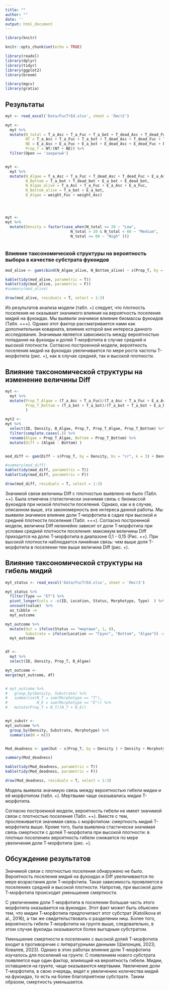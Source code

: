 ```yaml
---
title: ""
author: ""
date: ''
output: html_document
---
```



```r
library(knitr)

knitr::opts_chunk$set(echo = TRUE)
```

```r
library(readxl)
library(dplyr)
library(tidyr)
library(ggplot2)
library(broom)

library(mgcv)
library(gratia)

```


## Результаты
```r

myt <- read_excel('Data/FucTrEd.xlsx', sheet = 'Лист2')

myt <-
  myt %>% 
  mutate(N_total = T_a_Asc + T_a_Fuc + T_a_bot + T_dead_Asc + T_dead_Fuc + T_dead_bot + E_a_Asc + E_a_Fuc + E_a_bot + E_dead_Asc + E_dead_Fuc + E_dead_bot,
         NT = T_a_Asc + T_a_Fuc + T_a_bot + T_dead_Asc + T_dead_Fuc + T_dead_bot, 
         NE = E_a_Asc + E_a_Fuc + E_a_bot + E_dead_Asc + E_dead_Fuc + E_dead_bot,
         Prop_T = NT/(NT + NE)) %>% 
  filter(Open == 'закрытый')


myt <-
  myt %>% 
  mutate(N_Algae = T_a_Asc + T_a_Fuc + T_dead_Asc + T_dead_Fuc + E_a_Asc + E_a_Fuc + E_dead_Asc + E_dead_Fuc,
         N_Bottom = T_a_bot + T_dead_bot + E_a_bot + E_dead_bot,
         N_Algae_alive = T_a_Asc + T_a_Fuc + E_a_Asc + E_a_Fuc,
         N_Bottom_alive = T_a_bot + E_a_bot,
         B_Algae = weight_Fuc + weight_Asc)




myt <- 
myt %>% 
  mutate(Density = factor(case_when(N_total <= 20 ~ "Low",
                             N_total > 20 & N_total < 60 ~ "Medium",
                             N_total >= 60 ~ "Nigh" )))



```


### Влияние таксономической структуры на вероятность выбора в качестве субстрата фукоидов
```r
mod_alive <- gam(cbind(N_Algae_alive, N_Bottom_alive) ~ s(Prop_T, by = Density, k = 5) + Density  + s(B_Algae, by = Density, k = 5) , data = myt, family = "binomial", method = "REML")

kable(tidy(mod_alive, parametric = T))
kable(tidy(mod_alive, parametric = F))
#summary(mod_alive)
```

```r
draw(mod_alive, residuals = T, select = 1:3)
```



Из результатов анализа модели (табл. +) следует, что плотность поселения не оказывает значимого влияния на вероятность поселения мидий на фукоидах. Мы выявили значимое влияние биомассы фукоидов (Табл. +++). Однако этот фактор рассматривается нами как дополнительная ковариата, влияние которой вне интереса данного исследования.  Значимым является зависимость между вероятностью попадания на фукоиды и долей Т-морфотипа в случае средней и высокой плотности. Согласно построенной модели, вероятность поселения мидий на фукоидах увеличивается по мере роста частоты T-морфотипа (рис. +), как в случае средней, так и высокой плотности. 


## Влияние таксономической структуры на изменение величины Diff
```r
myt <- 
  myt %>% 
  mutate(Prop_T_Algae = (T_a_Asc + T_a_Fuc)/(T_a_Asc + T_a_Fuc + E_a_Asc + E_a_Fuc),
         Prop_T_Bottom = (T_a_bot + T_a_bot)/(T_a_bot + T_a_bot + E_a_bot + E_a_bot)
         )

myt2 <-
myt %>% 
  select(ID, Density, B_Algae, Prop_T, Prop_T_Algae, Prop_T_Bottom) %>% 
  filter(complete.cases(.)) %>% 
  rename(Algae = Prop_T_Algae, Bottom = Prop_T_Bottom) %>% 
  mutate(Diff = (Algae - Bottom) )


mod_diff <- gam(Diff ~ s(Prop_T, by = Density, bs = "cr", k = 3) + Density + s(B_Algae, by = Density), data = myt2) 

#summary(mod_diff)
kable(tidy(mod_diff, parametric = T))
kable(tidy(mod_diff, parametric = F))
```

```r
draw(mod_diff, residuals = T, select = 1:3)
```

Значимой связи величины Diff с плотностью выявлено не было (Табл. ++). Была отмечена статистически значимая связь с биомассой фукоидов при низкой плотности поселения. Однако, как и в случае, описанном выше, эта закономерность вне интереса данной работы. Мы выявили значимое влияние доли Т-морфотипа в садке при высокой и средней плотности поселения (Табл. +++). Согласно построенной модели, величина Diff нелинейно зависит от  доли Т-морфотипа при условии средней плотности поселения: максимум величины Diff приходится на долю T-морфотипа в диапазоне 0,1 - 0,15 (Рис. ++).  При высокой плотности наблюдается линейная связь: чем выше доля T-морфотипа в поселении тем выше величина Diff (рис. +).



## Влияние таксономической структуры на гибель мидий
```r

myt_status <- read_excel('Data/FucTrEd.xlsx', sheet = 'Лист3')

myt_status %>% 
  filter(Type == "ET") %>% 
  pivot_longer(cols = -c(ID, Location, Status, Morphotype, Type)  ) %>%
  uncount(value)  %>%
  as_tibble ->
  myt_outcome

myt_outcome %>%
  mutate(Out = ifelse(Status == "мертвые", 1, 0),
         Substrate = ifelse(Location == "Грунт", "Bottom", "Algae")) ->
  myt_outcome


df <- 
  myt %>% 
  select(ID, Density, Prop_T, B_Algae)

myt_outcome <- 
merge(myt_outcome, df)


# myt_outcome %>% 
#   group_by(Density, Substrate) %>% 
#   summarise(N_T = sum(Morphotype == "T"),
#             N_E = sum(Morphotype == "E")) %>% 
#   mutate(Prop_T = N_T/(N_T + N_E))


myt_substr <- 
myt_outcome %>% 
  group_by(Density, Substrate, Morphotype) %>% 
  summarise(N = n())


Mod_deadness <- gam(Out ~ s(Prop_T, by = Density ) + Density + Morphotype +  + s(B_Algae, by = Density) , family = "binomial", data = myt_outcome, method = "REML")

summary(Mod_deadness)

kable(tidy(Mod_deadness, parametric = T))
kable(tidy(Mod_deadness, parametric = F))


```

```r
draw(Mod_deadness, residuals = T, select = 1:3)
```

Модель выявила значимую связь между вероятностью гибели мидии и её морфотипом (табл. +). Мертвыми чаще оказывались мидии T-морфотипа.

Согласно построенной модели, вероятность гибели не имеет значимой связи  с плотностью поселения (Табл. ++). Вместе с тем, прослеживается значимая связь с морфотипом:  смертность мидий T-морфотипа выше. Кроме того, была выявлена стастически значимая связь смертности с долей Т-морфотипа при высокой плотности: в плотных поселениях вероятность гибели  снижается по мере увеличения  доли Т-морфотипа (рис. +). 

## Обсуждение результатов


Значимой связи с плотностью поселения обнаружено не было. Вероятность поселения мидий на фукоидах и Diff увеличиваются по мере возрастания доли Т-морфотипа. Такая зависимость проявляется в поселениях средней и высокой плотности. Напротив, при высокой доли Т-морфотипа происходит уменьшение смертности. 

С увеличением доли Т-морфотипа в поселении большая часть этого морфотипа оказывается на фукоидах. Этот факт может быть обьяснен тем, что мидии Т-морфотипа предпочитают этот субстрат (Katolikova et al., 2016), а так же свидетельствовать о разделении ниш. Более того, вероятность гибели Т-морфотипа на грунте выше, следовательно, в этом случае фукоиды оказываются более выгодным субстратом.

Уменьшение смертности в поселениях с высокой долей Т-морфотипа входит в противоречие с литературными данными (Шилонцев, 2023; Ковалев, 2023). Однако в этих работах влияние доли Т-морфотипа изучалось для поселений на грунте. С появлением нового субстрата появляется еще один фактор, влияющий на вероятность гибели. Мидии, оставшиеся на грунте, чаще оказываются мертвыми. Увеличение доли Т-морфотипа, в свою очередь, ведет к увеличению количества мидий на фукоидах, то есть на более благоприятном субстрате. Таким образом, смертность уменьшается. 





